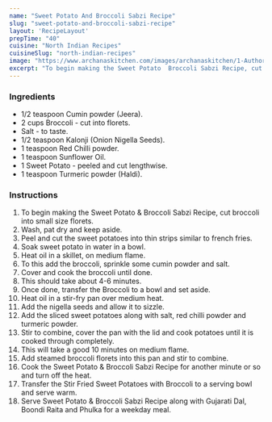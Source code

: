 ---
name: "Sweet Potato And Broccoli Sabzi Recipe"
slug: "sweet-potato-and-broccoli-sabzi-recipe"
layout: 'RecipeLayout'
prepTime: "40"
cuisine: "North Indian Recipes"
cuisineSlug: "north-indian-recipes"
image: "https://www.archanaskitchen.com/images/archanaskitchen/1-Author/Chandrima_Sarkar/Broccoli_Sweet_Potato_Sabzi_Recipe_11_1600.jpg"
excerpt: "To begin making the Sweet Potato  Broccoli Sabzi Recipe, cut broccoli into small size florets"
---

### Ingredients

- 1/2 teaspoon Cumin powder (Jeera).
- 2 cups Broccoli - cut into florets.
- Salt - to taste.
- 1/2 teaspoon Kalonji (Onion Nigella Seeds).
- 1 teaspoon Red Chilli powder.
- 1 teaspoon Sunflower Oil.
- 1 Sweet Potato - peeled and cut lengthwise.
- 1 teaspoon Turmeric powder (Haldi).

### Instructions

1. To begin making the Sweet Potato & Broccoli Sabzi Recipe, cut broccoli into small size florets.
1. Wash, pat dry and keep aside.
1. Peel and cut the sweet potatoes into thin strips similar to french fries.
1. Soak sweet potato in water in a bowl.
1. Heat oil in a skillet, on medium flame.
1. To this add the broccoli, sprinkle some cumin powder and salt.
1. Cover and cook the broccoli until done.
1. This should take about 4-6 minutes.
1. Once done, transfer the Broccoli to a bowl and set aside.
1. Heat oil in a stir-fry pan over medium heat.
1. Add the nigella seeds and allow it to sizzle.
1. Add the sliced sweet potatoes along with salt, red chilli powder and turmeric powder.
1. Stir to combine, cover the pan with the lid and cook potatoes until it is cooked through completely.
1. This will take a good 10 minutes on medium flame.
1. Add steamed broccoli florets into this pan and stir to combine.
1. Cook the Sweet Potato & Broccoli Sabzi Recipe for another minute or so and turn off the heat.
1. Transfer the Stir Fried Sweet Potatoes with Broccoli to a serving bowl and serve warm.
1. Serve Sweet Potato & Broccoli Sabzi Recipe along with Gujarati Dal, Boondi Raita and Phulka for a weekday meal.
